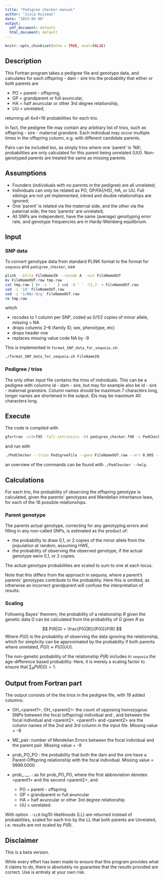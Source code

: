 ```yaml
---
title: "Pedigree checker manual"
author: "Jisca Huisman"
date: "2023-05-08"
output:
  pdf_document: default
  html_document: default
---
```


```r
knitr::opts_chunk$set(echo = TRUE, eval=FALSE)
```



## Description

This Fortran program takes a pedigree file and genotype data, and calculates for each offspring - dam - sire trio the probability that either or both parents are
    
  - PO = parent - offspring,
  - GP = grandparent or full avuncular,
  - HA = half avuncular or other 3rd degree relationship,
  - UU = unrelated;
  
returning all 4x4=16 probabilities for each trio. 

In fact, the pedigree file may contain any arbitrary list of trios, such as offspring - sire - maternal grandsire. Each individual may occur multiple times in the offspring column, e.g. with different candidate parents. 

Pairs can be included too, as simply trios where one 'parent' is 'NA'; probabilities are only calculated for this parent being unrelated (UU). Non-genotyped parents are treated the same as missing parents. 



## Assumptions

- Founders (individuals with no parents in the pedigree) are all unrelated;
- Individuals can only be related as PO, GP/FA(/HS), HA, or UU. Full siblings are not yet implemented, inbred and double relationships are ignored;
- One 'parent' is related via the maternal side, and the other via the paternal side; the two 'parents' are unrelated;
- All SNPs are independent, have the same (average) genotyping error rate, and genotype frequencies are in Hardy-Weinberg equilibrium. 



## Input


### SNP data
To convert genotype data from standard PLINK format to the format for `sequoia` and `pedigree_checker`, 
use

```bash
plink --bfile FileNameIN --recode A --out FileNameOUT
mv FileNameOUT.raw tmp.raw
cat tmp.raw | tr -s ' ' | cut -d ' ' -f2,7- > FileNameOUT.raw
sed -i '1d' FileNameOUT.raw 
sed -i 's/NA/-9/g' FileNameOUT.raw
rm tmp.raw
```

which

- recodes to 1 column per SNP, coded as 0/1/2 copies of minor allele, missing = NA
- drops columns 2--6 (family ID, sex, phenotype, etc)
- drops header row
- replaces missing value code NA by -9

This is implemented in `format_SNP_data_for_sequoia.sh`:
```bash
./format_SNP_data_for_sequoia.sh FileNameIN
``` 



### Pedigree / trios
The only other input file contains the trios of individuals. 
This can be a pedigree with columns id - dam - sire, but may for example also be id - sire - maternal grandsire. Column names should be maximum 7 characters long, longer names are shortened in the output. IDs may be maximum 40 characters long. 




## Execute

The code is compiled with
```bash
gfortran -std=f95 -fall-intrinsics -O4 pedigree_checker.f90 -o PedChecker
```

and run with

```bash
./PedChecker --trios PedigreeFile --geno FileNameOUT.raw --err 0.005 --out PedOUT_test.txt
```

an overview of the commands can be found with `./PedChecker --help`. 



## Calculations

For each trio, the probability of observing the offspring genotype is calculated, given the parents' genotypes and Mendelian inheritance laws, for each of the 16 possible relationships.


### Parent genotype
The parents actual genotype, correcting for any genotyping errors and filling in any non-called SNPs, is estimated as the product of:

  - the probability to draw 0,1, or 2 copies of the minor allele from the population at random, assuming HWE, 
  - the probability of observing the observed genotype, if the actual genotype were 0,1, or 2 copies.
  
The actual genotype probabilities are scaled to sum to one at each locus. 

Note that this differs from the approach in sequoia, where a parent's parents' genotypes contribute to the probability. Here this is omitted, as otherwise an incorrect grandparent will confuse the interpretation of results. 


### Scaling

Following Bayes' theorem, the probability of a relationship $R$ given the genetic data $G$ can be calculated from the probability of $G$ given $R$ as 

$$ P(R|G) = \frac{P(G|R)}{P(G)}P(R) $$
Where $P(G)$ is the probability of observing the data ignoring the relationship, which for simplicity can be approximated by the probability if both parents where unrelated, $P(G) \approx P(G|UU)$. 

The non-genetic probability of the relationship $P(R)$ includes in `sequoia` the age-difference based probability. Here, it is merely a scaling factor to ensure that $\sum_{R} P(R|G)=1$. 




## Output from Fortran part

The output consists of the the trios in the pedigree file, with 19 added columns:

 - OH_\<parent1>, OH_\<parent2>: the count of opposing homozygous SNPs between the focal (offspring) individual and <parent1>, and between the focal individual and \<parent2>. \<parent1> and \<parent2> are the column names of the 2nd and 3rd column in the input file. Missing value = -9
 - ME_pair: number of Mendelian Errors between the focal individual and the parent pair. Missing value = -9
 - prob_PO_PO : the probability that both the dam and the sire have a Parent-Offspring relationship with the focal individual. Missing value = 9999.0000
- prob_.._.. : as for prob_PO_PO, where the first abbreviation denotes \<parent1> and the second \<parent2>, and 

    - PO = parent - offspring
    - GP = grandparent or full avuncular
    - HA = half avuncular or other 3rd degree relationship
    - UU = unrelated.


With option `--LLR`  log10-likelihoods (LL) are returned instead of probabilities, scaled for each trio by the LL that both parents are Unrelated, i.e. results are not scaled by $P(R)$. 



## Disclaimer

This is a beta version. 

While every effort has been made to ensure that this program provides what it claims to do, there is absolutely no guarantee that the results provided are correct. Use is entirely at your own risk.